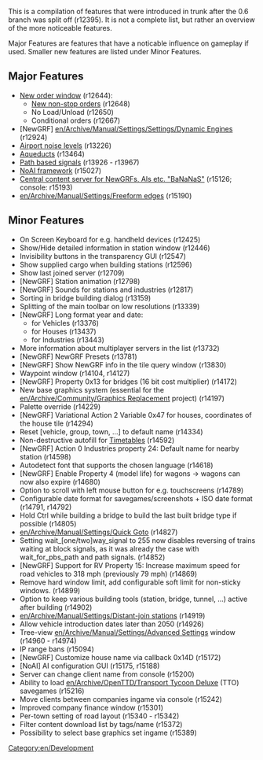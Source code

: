 {{en/Current}}

{{en/Nightly|They will most likely not be included in any 0.6.x releases, as these are mainly for bugfixes. New features will not find their way into stable releases before the 0.7 branch is created.}}

This is a compilation of features that were introduced in trunk after the 0.6 branch was split off (r12395). It is not a complete list, but rather an overview of the more noticeable features.

Major Features are features that have a noticable influence on gameplay if used. Smaller new features are listed under Minor Features.

==Major Features==
* [[en/Manual/Orders#new-order-window|New order window]] (r12644):
** [[en/Archive/Manual/Non-stop#new-non-stop-behavior|New non-stop orders]] (r12648)
** No Load/Unload (r12650)
** Conditional orders (r12667)
* [NewGRF] [[en/Archive/Manual/Settings/Settings/Dynamic Engines]] (r12924)
* [[en/Manual/Airports#airport-noise|Airport noise levels]] (r13226)
* [[en/Manual/Waterway construction#building-aqueducts|Aqueducts]] (r13464)
* [[en/Archive/Manual/Yet Another PBS Patch|Path based signals]] (r13926 - r13967)
* [[en/Development/Script/Main Page|NoAI framework]] (r15027)
* [[en/Archive/Community/Content Service|Central content server for NewGRFs, AIs etc. "BaNaNaS"]] (r15126; console: r15193)
* [[en/Archive/Manual/Settings/Freeform edges]] (r15190)

==Minor Features==
* On Screen Keyboard for e.g. handheld devices (r12425)
* Show/Hide detailed information in station window (r12446)
* Invisibility buttons in the transparency GUI (r12547)
* Show supplied cargo when building stations (r12596)
* Show last joined server (r12709)
* [NewGRF] Station animation (r12798)
* [NewGRF] Sounds for stations and industries (r12817)
* Sorting in bridge building dialog (r13159)
* Splitting of the main toolbar on low resolutions (r13339)
* [NewGRF] Long format year and date:
** for Vehicles (r13376)
** for Houses (r13437)
** for Industries (r13443)
* More information about multiplayer servers in the list (r13732)
* [NewGRF] NewGRF Presets (r13781)
* [NewGRF] Show NewGRF info in the tile query window (r13830)
* Waypoint window (r14104, r14127)
* [NewGRF] Property 0x13 for bridges (16 bit cost multiplier) (r14172)
* New base graphics system (essential for the [[en/Archive/Community/Graphics Replacement]] project) (r14197)
* Palette override (r14229)
* [NewGRF] Variational Action 2 Variable 0x47 for houses, coordinates of the house tile (r14294)
* Reset [vehicle, group, town, ...] to default name (r14334)
* Non-destructive autofill for [[en/Manual/Timetable|Timetables]] (r14592)
* [NewGRF] Action 0 Industries property 24: Default name for nearby station (r14598)
* Autodetect font that supports the chosen language (r14618)
* [NewGRF] Enable Property 4 (model life) for wagons -> wagons can now also expire (r14680)
* Option to scroll with left mouse button for e.g. touchscreens (r14789)
* Configurable date format for savegames/screenshots + ISO date format (r14791, r14792)
* Hold Ctrl while building a bridge to build the last built bridge type if possible (r14805)
* [[en/Archive/Manual/Settings/Quick Goto]] (r14827)
* Setting wait_[one/two]way_signal to 255 now disables reversing of trains waiting at block signals, as it was already the case with wait_for_pbs_path and path signals. (r14852)
* [NewGRF] Support for RV Property 15: Increase maximum speed for road vehicles to 318 mph (previously 79 mph) (r14869)
* Remove hard window limit, add configurable soft limit for non-sticky windows. (r14899)
* Option to keep various building tools (station, bridge, tunnel, ...) active after building (r14902)
* [[en/Archive/Manual/Settings/Distant-join stations]] (r14919)
* Allow vehicle introduction dates later than 2050 (r14926)
* Tree-view [[en/Archive/Manual/Settings/Advanced Settings]] window (r14960 - r14974)
* IP range bans (r15094)
* [NewGRF] Customize house name via callback 0x14D (r15172)
* [NoAI] AI configuration GUI (r15175, r15188)
* Server can change client name from console (r15200)
* Ability to load [[en/Archive/OpenTTD/Transport Tycoon Deluxe]] (TTO) savegames (r15216)
* Move clients between companies ingame via console (r15242)
* Improved company finance window (r15301)
* Per-town setting of road layout (r15340 - r15342)
* Filter content download list by tags/name (r15372)
* Possibility to select base graphics set ingame (r15389)

[[Category:en/Development]]